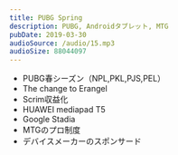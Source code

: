 ```yaml
---
title: PUBG Spring
description: PUBG, Androidタブレット, MTG
pubDate: 2019-03-30
audioSource: /audio/15.mp3
audioSize: 88044097
---
```


- PUBG春シーズン（NPL,PKL,PJS,PEL）
- The change to Erangel
- Scrim収益化
- HUAWEI mediapad T5
- Google Stadia
- MTGのプロ制度
- デバイスメーカーのスポンサード